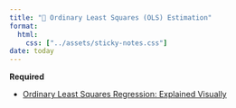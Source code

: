 ```yaml
---
title: "📖 Ordinary Least Squares (OLS) Estimation"
format:
  html:
    css: ["../assets/sticky-notes.css"]
date: today
---
```



**Required**

- [Ordinary Least Squares Regression: Explained Visually](https://setosa.io/ev/ordinary-least-squares-regression/)
